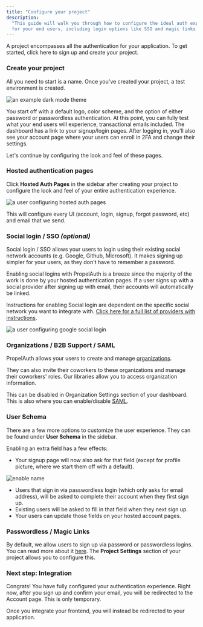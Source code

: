 ```yaml
---
title: "Configure your project"
description:
  "This guide will walk you through how to configure the ideal auth experience
  for your end users, including login options like SSO and magic links."
---
```


A project encompasses all the authentication for your application. To get
started, click here to sign up and create your project.

### Create your project

All you need to start is a name. Once you've created your project, a test
environment is created.

![an example dark mode theme](/images/configure-1.png)

You start off with a default logo, color scheme, and the option of either
password or passwordless authentication. At this point, you can fully test what
your end users will experience, transactional emails included. The dashboard has
a link to your signup/login pages. After logging in, you'll also see your
account page where your users can enroll in 2FA and change their settings.

Let's continue by configuring the look and feel of these pages.

### Hosted authentication pages

Click **Hosted Auth Pages** in the sidebar after creating your project to
configure the look and feel of your entire authentication experience.

![a user configuring hosted auth pages](/images/configure-2.gif)

This will configure every UI (account, login, signup, forgot password, etc) and
email that we send.

### Social login / SSO _(optional)_

Social login / SSO allows your users to login using their existing social
network accounts (e.g. Google, Github, Microsoft). It makes signing up simpler
for your users, as they don't have to remember a password.

Enabling social logins with PropelAuth is a breeze since the majority of the
work is done by your hosted authentication pages. If a user signs up with a
social provider after signing up with email, their accounts will automatically
be linked.

Instructions for enabling Social login are dependent on the specific social
network you want to integrate with.
[Click here for a full list of providers with instructions](/reference/social-login).

![a user configuring google social login](/images/configure-3.gif)

### Organizations / B2B Support / SAML

PropelAuth allows your users to create and manage
[organizations](/overview/organizations).

They can also invite their coworkers to these organizations and manage their
coworkers' roles. Our libraries allow you to access organization information.

This can be disabled in Organization Settings section of your dashboard. This is
also where you can enable/disable [SAML](/overview/saml).

### User Schema

There are a few more options to customize the user experience. They can be found
under **User Schema** in the sidebar.

Enabling an extra field has a few effects:

- Your signup page will now also ask for that field (except for profile picture,
  where we start them off with a default).

![enable name](/images/configure-4.png)

- Users that sign in via passwordless login (which only asks for email address),
  will be asked to complete their account when they first sign up.
- Existing users will be asked to fill in that field when they next sign up.
- Your users can update those fields on your hosted account pages.

### Passwordless / Magic Links

By default, we allow users to sign up via password or passwordless logins. You
can read more about it
[here](https://www.propelauth.com/post/passwordless-support). The **Project
Settings** section of your project allows you to configure this.

### Next step: Integration

Congrats! You have fully configured your authentication experience. Right now,
after you sign up and confirm your email, you will be redirected to the Account
page. This is only temporary.

Once you integrate your frontend, you will instead be redirected to your
application.

